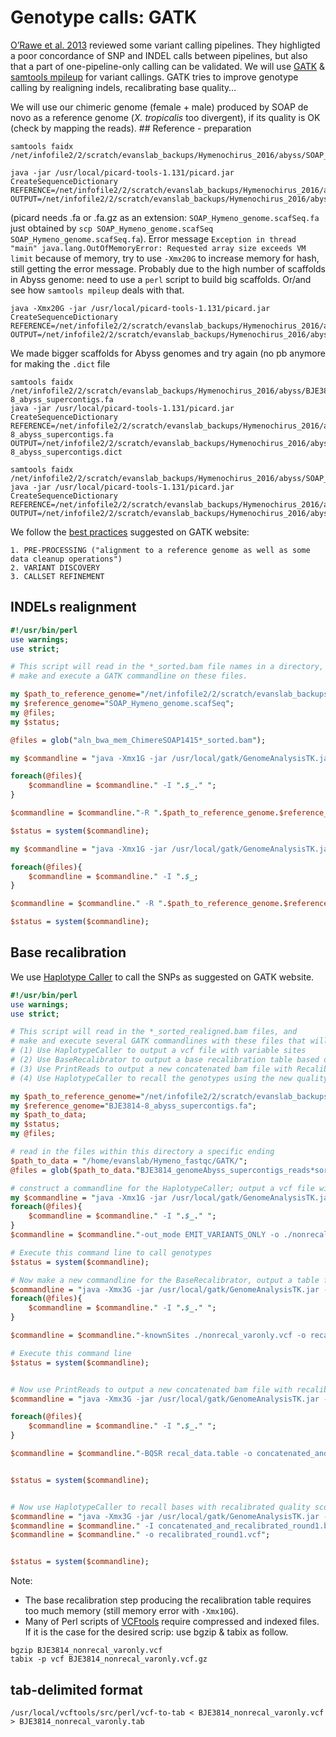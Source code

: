 # Genotype calls: GATK

[O'Rawe et al. 2013](http://www.ncbi.nlm.nih.gov/pubmed/23537139) reviewed some variant calling pipelines. They highligted a poor concordance of SNP and INDEL calls between pipelines, but also that a part of one-pipeline-only calling can be validated.
We will use [GATK](https://www.broadinstitute.org/gatk/) & [samtools mpileup](http://samtools.sourceforge.net/mpileup.shtml) for variant callings. GATK tries to improve genotype calling by realigning indels, recalibrating base quality... 

We will use our chimeric genome (female + male) produced by SOAP de novo as a reference genome (*X. tropicalis* too divergent), if its quality is OK (check by mapping the reads).
## Reference - preparation
```
samtools faidx /net/infofile2/2/scratch/evanslab_backups/Hymenochirus_2016/abyss/SOAP_Hymeno_genome.scafSeq.fa
```
```
java -jar /usr/local/picard-tools-1.131/picard.jar CreateSequenceDictionary REFERENCE=/net/infofile2/2/scratch/evanslab_backups/Hymenochirus_2016/abyss/SOAP_Hymeno_genome.scafSeq.fa OUTPUT=/net/infofile2/2/scratch/evanslab_backups/Hymenochirus_2016/abyss/SOAP_Hymeno_genome.dict
```
(picard needs .fa or .fa.gz as an extension: `SOAP_Hymeno_genome.scafSeq.fa` just obtained by `scp SOAP_Hymeno_genome.scafSeq SOAP_Hymeno_genome.scafSeq.fa`). Error message `Exception in thread "main" java.lang.OutOfMemoryError: Requested array size exceeds VM limit` because of memory, try to use `-Xmx20G` to increase memory for hash, still getting the error message. Probably due to the high number of scaffolds in Abyss genome: need to use a `perl` script to build big scaffolds. Or/and see how `samtools mpileup` deals with that.
```
java -Xmx20G -jar /usr/local/picard-tools-1.131/picard.jar CreateSequenceDictionary REFERENCE=/net/infofile2/2/scratch/evanslab_backups/Hymenochirus_2016/abyss/SOAP_Hymeno_genome.scafSeq.fa OUTPUT=/net/infofile2/2/scratch/evanslab_backups/Hymenochirus_2016/abyss/SOAP_Hymeno_genome.scafSeq.dict
```
We made bigger scaffolds for Abyss genomes and try again (no pb anymore for making the `.dict` file
```
samtools faidx /net/infofile2/2/scratch/evanslab_backups/Hymenochirus_2016/abyss/BJE3814-8_abyss_supercontigs.fa
java -jar /usr/local/picard-tools-1.131/picard.jar CreateSequenceDictionary REFERENCE=/net/infofile2/2/scratch/evanslab_backups/Hymenochirus_2016/abyss/BJE3814-8_abyss_supercontigs.fa OUTPUT=/net/infofile2/2/scratch/evanslab_backups/Hymenochirus_2016/abyss/BJE3814-8_abyss_supercontigs.dict

samtools faidx /net/infofile2/2/scratch/evanslab_backups/Hymenochirus_2016/abyss/SOAP_Hymeno_genome_scafSeq_supercontigs.fa
java -jar /usr/local/picard-tools-1.131/picard.jar CreateSequenceDictionary REFERENCE=/net/infofile2/2/scratch/evanslab_backups/Hymenochirus_2016/abyss/SOAP_Hymeno_genome_scafSeq_supercontigs.fa OUTPUT=/net/infofile2/2/scratch/evanslab_backups/Hymenochirus_2016/abyss/SOAP_Hymeno_genome_scafSeq_supercontigs.dict
```
We follow the [best practices](https://www.broadinstitute.org/gatk/guide/best-practices) suggested on GATK website:

    1. PRE-PROCESSING ("alignment to a reference genome as well as some data cleanup operations")
    2. VARIANT DISCOVERY
    3. CALLSET REFINEMENT

## INDELs realignment
```perl
#!/usr/bin/perl
use warnings;
use strict;

# This script will read in the *_sorted.bam file names in a directory, and 
# make and execute a GATK commandline on these files.  

my $path_to_reference_genome="/net/infofile2/2/scratch/evanslab_backups/Hymenochirus_2016/abyss/";
my $reference_genome="SOAP_Hymeno_genome.scafSeq";
my @files;
my $status;

@files = glob("aln_bwa_mem_ChimereSOAP1415*_sorted.bam");

my $commandline = "java -Xmx1G -jar /usr/local/gatk/GenomeAnalysisTK.jar -T RealignerTargetCreator ";

foreach(@files){
    $commandline = $commandline." -I ".$_." ";
}

$commandline = $commandline."-R ".$path_to_reference_genome.$reference_genome." -o forIndelRealigner.intervals";

$status = system($commandline);

my $commandline = "java -Xmx1G -jar /usr/local/gatk/GenomeAnalysisTK.jar -T IndelRealigner ";

foreach(@files){
    $commandline = $commandline." -I ".$_;
}

$commandline = $commandline." -R ".$path_to_reference_genome.$reference_genome." --targetIntervals forIndelRealigner.intervals --nWayOut _realigned.bam";

$status = system($commandline);
```
## Base recalibration

We use [Haplotype Caller](https://www.broadinstitute.org/gatk/guide/tagged?tag=haplotypecaller) to call the SNPs as suggested on GATK website.   
```perl
#!/usr/bin/perl
use warnings;
use strict;

# This script will read in the *_sorted_realigned.bam files, and 
# make and execute several GATK commandlines with these files that will
# (1) Use HaplotypeCaller to output a vcf file with variable sites
# (2) Use BaseRecalibrator to output a base recalibration table based on these sites
# (3) Use PrintReads to output a new concatenated bam file with Recalibrated quality scores
# (4) Use HaplotypeCaller to recall the genotypes using the new quality scores; output a new vcf file.

my $path_to_reference_genome="/net/infofile2/2/scratch/evanslab_backups/Hymenochirus_2016/abyss/";
my $reference_genome="BJE3814-8_abyss_supercontigs.fa";
my $path_to_data;
my $status;
my @files;

# read in the files within this directory a specific ending
$path_to_data = "/home/evanslab/Hymeno_fastqc/GATK/";
@files = glob($path_to_data."BJE3814_genomeAbyss_supercontigs_reads*sorted_rg_realigned.bam");

# construct a commandline for the HaplotypeCaller; output a vcf file with only variable sites
my $commandline = "java -Xmx1G -jar /usr/local/gatk/GenomeAnalysisTK.jar -T HaplotypeCaller -R ".$path_to_reference_genome.$reference_genome;
foreach(@files){
    $commandline = $commandline." -I ".$_." ";
}
$commandline = $commandline."-out_mode EMIT_VARIANTS_ONLY -o ./nonrecal_varonly.vcf";

# Execute this command line to call genotypes
$status = system($commandline);

# Now make a new commandline for the BaseRecalibrator, output a table for base recalibration 
$commandline = "java -Xmx3G -jar /usr/local/gatk/GenomeAnalysisTK.jar -T BaseRecalibrator -R ".$path_to_reference_genome.$reference_genome;
foreach(@files){
    $commandline = $commandline." -I ".$_." ";
}

$commandline = $commandline."-knownSites ./nonrecal_varonly.vcf -o recal_data.table";

# Execute this command line
$status = system($commandline);


# Now use PrintReads to output a new concatenated bam file with recalibrated quality scores
$commandline = "java -Xmx3G -jar /usr/local/gatk/GenomeAnalysisTK.jar -T PrintReads -R ".$path_to_reference_genome.$reference_genome;

foreach(@files){
    $commandline = $commandline." -I ".$_." ";
}

$commandline = $commandline."-BQSR recal_data.table -o concatenated_and_recalibrated_round1.bam";


$status = system($commandline);


# Now use HaplotypeCaller to recall bases with recalibrated quality scores; output a vcf file 
$commandline = "java -Xmx3G -jar /usr/local/gatk/GenomeAnalysisTK.jar -T HaplotypeCaller -R ".$path_to_reference_genome.$reference_genome;
$commandline = $commandline." -I concatenated_and_recalibrated_round1.bam";
$commandline = $commandline." -o recalibrated_round1.vcf";


$status = system($commandline);
```
Note: 

- The base recalibration step producing the recalibration table requires too much memory (still memory error with `-Xmx10G`). 
- Many of Perl scripts of [VCFtools](http://vcftools.sourceforge.net/perl_module.html) require compressed and indexed files. If it is the case for the desired scrip: use bgzip & tabix as follow. 
```
bgzip BJE3814_nonrecal_varonly.vcf
tabix -p vcf BJE3814_nonrecal_varonly.vcf.gz
```
## tab-delimited format
```
/usr/local/vcftools/src/perl/vcf-to-tab < BJE3814_nonrecal_varonly.vcf > BJE3814_nonrecal_varonly.tab
```
